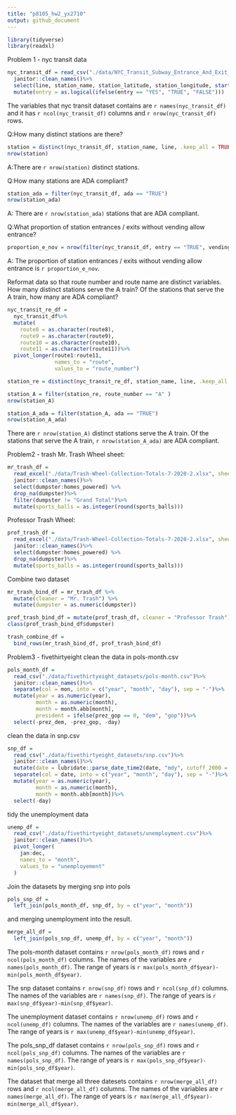 ```yaml
---
title: "p8105_hw2_yx2710"
output: github_document
---
```


```r
library(tidyverse)
library(readxl)
```

Problem 1 - nyc  transit data

```r
nyc_transit_df = read_csv("./data/NYC_Transit_Subway_Entrance_And_Exit_Data.csv")%>%
  janitor::clean_names()%>%
  select(line, station_name, station_latitude, station_longitude, starts_with("route"), entry, vending, entrance_type, ada)%>%
  mutate(entry = as.logical(ifelse(entry == "YES", "TRUE", "FALSE")))
```
The variables that nyc transit dataset contains are `r names(nyc_transit_df)` and it has `r ncol(nyc_transit_df)` columns and `r nrow(nyc_transit_df)` rows.

Q:How many distinct stations are there?
```r
station = distinct(nyc_transit_df, station_name, line, .keep_all = TRUE)
nrow(station)
```
A:There are `r nrow(station)` distinct stations.

Q:How many stations are ADA compliant?
```r
station_ada = filter(nyc_transit_df, ada == "TRUE")
nrow(station_ada)
```
A: There are `r nrow(station_ada)` stations that are ADA compliant.

Q:What proportion of station entrances / exits without vending allow entrance?
```r
proportion_e_nov = nrow(filter(nyc_transit_df, entry == "TRUE", vending == "NO"))/nrow(filter(nyc_transit_df, vending == "NO"))
```
A: The proportion of station entrances / exits without vending allow entrance is `r proportion_e_nov`.

Reformat data so that route number and route name are distinct variables. How many distinct stations serve the A train? Of the stations that serve the A train, how many are ADA compliant?
```r
nyc_transit_re_df = 
  nyc_transit_df%>%
  mutate(
    route8 = as.character(route8),
    route9 = as.character(route9),
    route10 = as.character(route10),
    route11 = as.character(route11))%>%
  pivot_longer(route1:route11, 
               names_to = "route",
               values_to = "route_number")

station_re = distinct(nyc_transit_re_df, station_name, line, .keep_all = TRUE)

station_A = filter(station_re, route_number == "A" )
nrow(station_A)

station_A_ada = filter(station_A, ada == "TRUE")
nrow(station_A_ada)
```
There are `r nrow(station_A)` distinct stations serve the A train.
Of the stations that serve the A train, `r nrow(station_A_ada)` are ADA compliant.



Problem2 - trash
Mr. Trash Wheel sheet:
```r
mr_trash_df = 
  read_excel("./data/Trash-Wheel-Collection-Totals-7-2020-2.xlsx", sheet = "Mr. Trash Wheel")%>%
  janitor::clean_names()%>%
  select(dumpster:homes_powered) %>%
  drop_na(dumpster)%>%
  filter(dumpster != "Grand Total")%>%
  mutate(sports_balls = as.integer(round(sports_balls)))

```

Professor Trash Wheel:
```r
prof_trash_df = 
  read_excel("./data/Trash-Wheel-Collection-Totals-7-2020-2.xlsx", sheet = "Professor Trash Wheel")%>%
  janitor::clean_names()%>%
  select(dumpster:homes_powered) %>%
  drop_na(dumpster)%>%
  mutate(sports_balls = as.integer(round(sports_balls)))
```

Combine two dataset
```r
mr_trash_bind_df = mr_trash_df %>%
  mutate(cleaner = "Mr. Trash") %>%
  mutate(dumpster = as.numeric(dumpster))

prof_trash_bind_df = mutate(prof_trash_df, cleaner = "Professor Trash")
class(prof_trash_bind_df$dumpster)

trash_combine_df = 
  bind_rows(mr_trash_bind_df, prof_trash_bind_df)
```

Problem3 - fivethirtyeight
clean the data in pols-month.csv
```r
pols_month_df = 
  read_csv("./data/fivethirtyeight_datasets/pols-month.csv")%>%
  janitor::clean_names()%>%
  separate(col = mon, into = c("year", "month", "day"), sep = "-")%>%
  mutate(year = as.numeric(year),
         month = as.numeric(month), 
         month = month.abb[month],
         president = ifelse(prez_gop == 0, "dem", "gop"))%>%
  select(-prez_dem, -prez_gop, -day)
```

clean the data in snp.csv 
```r
snp_df = 
  read_csv("./data/fivethirtyeight_datasets/snp.csv")%>%
  janitor::clean_names()%>%
  mutate(date = lubridate::parse_date_time2(date, "mdy", cutoff_2000 = 49))%>%
  separate(col = date, into = c("year", "month", "day"), sep = "-")%>%
  mutate(year = as.numeric(year),
         month = as.numeric(month), 
         month = month.abb[month])%>%
  select(-day)
```

tidy the unemployment data
```r
unemp_df = 
  read_csv("./data/fivethirtyeight_datasets/unemployment.csv")%>%
  janitor::clean_names()%>%
  pivot_longer(
    jan:dec,
    names_to = "month",
    values_to = "unemployement"
  )

```

Join the datasets by merging snp into pols
```r
pols_snp_df = 
  left_join(pols_month_df, snp_df, by = c("year", "month"))
```

and merging unemployment into the result.
```r
merge_all_df = 
  left_join(pols_snp_df, unemp_df, by = c("year", "month"))
```


The pols-month dataset contains `r nrow(pols_month_df)` rows and `r ncol(pols_month_df)` columns. The names of the variables are `r names(pols_month_df)`. The range of years is `r max(pols_month_df$year)-min(pols_month_df$year)`.

The snp dataset contains `r nrow(snp_df)` rows and `r ncol(snp_df)` columns. The names of the 
variables are `r names(snp_df)`. The range of years is `r max(snp_df$year)-min(snp_df$year)`.

The unemployment dataset contains `r nrow(unemp_df)` rows and `r ncol(unemp_df)` columns. The names of the 
variables are `r names(unemp_df)`. The range of years is `r max(unemp_df$year)-min(unemp_df$year)`.

The pols_snp_df dataset contains `r nrow(pols_snp_df)` rows and `r ncol(pols_snp_df)` columns. The names of the 
variables are `r names(pols_snp_df)`. The range of years is `r max(pols_snp_df$year)-min(pols_snp_df$year)`.

The dataset that merge all three datesets contains `r nrow(merge_all_df)` rows and `r ncol(merge_all_df)` columns. The names of the 
variables are `r names(merge_all_df)`. The range of years is `r max(merge_all_df$year)-min(merge_all_df$year)`.
